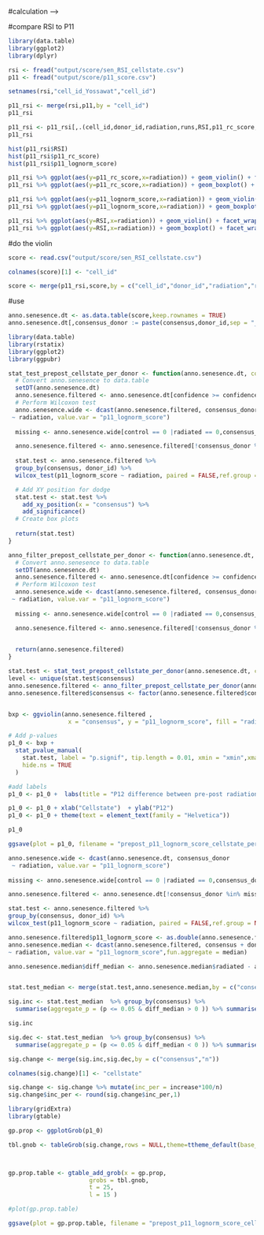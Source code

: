 #calculation -->
<!-- ```{r} -->
<!-- library(data.table) -->
<!-- library(Seurat) -->
<!-- ``` -->

<!-- ```{r} -->
<!-- gbm <- readRDS("output/seurat_gbm_qc") -->

<!-- p12 <- fread("data/pi12.csv") -->
<!-- p12 <- p12[,.(Genes,`Coefficients of Lasso-Cox Model`)] -->
<!-- setnames(p12,"Coefficients of Lasso-Cox Model","Coefficients_of_Lasso_Cox_Model") -->
<!-- p12[,Coefficients_of_Lasso_Cox_Model := as.numeric(Coefficients_of_Lasso_Cox_Model)] -->
<!-- p12 <- p12[!Coefficients_of_Lasso_Cox_Model == 0,] -->
<!-- ``` -->


<!-- ```{r} -->
<!-- ggVennDiagram::ggVennDiagram(x= list(post_processed = rownames(gbm), -->
<!--                                      p12 = p12$Genes)) -->
<!-- setdiff(p12$Genes,rownames(gbm)) -->

<!-- #so one gene is missing. I check and it was filtered from preprocessing process -->
<!-- ``` -->

<!-- ```{r} -->
<!-- common_gene <- intersect(p12$Genes,rownames(gbm)) -->
<!-- p11 <- p12[Genes %in% common_gene] -->
<!-- p12 -->
<!-- p11 -->
<!-- ``` -->
<!-- ```{r} -->
<!-- gc() -->
<!-- ``` -->

<!-- ```{r} -->
<!-- gbm <- NormalizeData(gbm) -->
<!-- ``` -->

<!-- ```{r} -->
<!-- #gbm[["RNA"]]$data -->
<!-- gem.lognorm.p11 <- (gbm[["RNA"]]$data)[rownames(gbm[["RNA"]]$data) %in% p11$Genes,] -->
<!-- dim(gem.lognorm.p11) -->
<!-- ``` -->

<!-- ```{r} -->
<!-- p11 <- p11[order(p11$Genes),] -->
<!-- gem.lognorm.p11 <- gem.lognorm.p11[p11$Genes,] -->

<!-- ``` -->


<!-- ```{r} -->
<!-- gem.lognorm.p11_score <- gem.lognorm.p11 * p11$Coefficients_of_Lasso_Cox_Model -->
<!-- gem.lognorm.p11_score <- colSums(gem.lognorm.p11_score) -->
<!-- ``` -->
<!-- ```{r} -->
<!-- gbm <- NormalizeData(gbm,normalization.method = "RC") -->
<!-- ``` -->
<!-- ```{r} -->
<!-- #gbm[["RNA"]]$data -->
<!-- gem.norm.p11 <- (gbm[["RNA"]]$data)[rownames(gbm[["RNA"]]$data) %in% p11$Genes,] -->
<!-- dim(gem.norm.p11) -->
<!-- ``` -->

<!-- ```{r} -->
<!-- p11 <- p11[order(p11$Genes),] -->
<!-- gem.norm.p11 <- gem.norm.p11[p11$Genes,] -->
<!-- p11$Genes == rownames(gem.norm.p11) -->


<!-- (p11$Coefficients_of_Lasso_Cox_Model) -->
<!-- ``` -->


<!-- ```{r} -->
<!-- gem.norm.p11_score <- gem.norm.p11 * p11$Coefficients_of_Lasso_Cox_Model -->
<!-- gem.norm.p11_score <- colSums(gem.norm.p11_score) -->
<!-- ``` -->

<!-- ```{r} -->
<!-- p11_score_df <- data.frame(cell_id = names(gem.p11_score), -->
<!--                            p11_rc_score = gem.norm.p11_score, -->
<!--                            p11_lognorm_score = gem.lognorm.p11_score) -->
<!-- fwrite(p11_score_df,"output/annotation/p11_score.csv",row.names = FALSE) -->
<!-- ``` -->

#compare RSI to P11
```r
library(data.table)
library(ggplot2)
library(dplyr)
```


```r
rsi <- fread("output/score/sen_RSI_cellstate.csv")
p11 <- fread("output/score/p11_score.csv")

```

```r
setnames(rsi,"cell_id_Yossawat","cell_id")
```

```r
p11_rsi <- merge(rsi,p11,by = "cell_id")
p11_rsi
```


```r
p11_rsi <- p11_rsi[,.(cell_id,donor_id,radiation,runs,RSI,p11_rc_score,p11_lognorm_score)]
p11_rsi
```


```r
hist(p11_rsi$RSI)
hist(p11_rsi$p11_rc_score)
hist(p11_rsi$p11_lognorm_score)
```
```r
p11_rsi %>% ggplot(aes(y=p11_rc_score,x=radiation)) + geom_violin() + facet_wrap(~donor_id)
p11_rsi %>% ggplot(aes(y=p11_rc_score,x=radiation)) + geom_boxplot() + facet_wrap(~donor_id)
```

```r

p11_rsi %>% ggplot(aes(y=p11_lognorm_score,x=radiation)) + geom_violin() + facet_wrap(~donor_id)
p11_rsi %>% ggplot(aes(y=p11_lognorm_score,x=radiation)) + geom_boxplot() + facet_wrap(~donor_id)
```
```r
p11_rsi %>% ggplot(aes(y=RSI,x=radiation)) + geom_violin() + facet_wrap(~donor_id)
p11_rsi %>% ggplot(aes(y=RSI,x=radiation)) + geom_boxplot() + facet_wrap(~donor_id)
```
#do the violin
```r
score <- read.csv("output/score/sen_RSI_cellstate.csv")

colnames(score)[1] <- "cell_id"

score <- merge(p11_rsi,score,by = c("cell_id","donor_id","radiation","runs","RSI"))
```



#use


```r
anno.senesence.dt <- as.data.table(score,keep.rownames = TRUE)
anno.senesence.dt[,consensus_donor := paste(consensus,donor_id,sep = "_")] 
```





```r
library(data.table)
library(rstatix)
library(ggplot2)
library(ggpubr)

stat_test_prepost_cellstate_per_donor <- function(anno.senesence.dt, confidence_threshold = 0, ref.group = NULL) {
  # Convert anno.senesence to data.table
  setDT(anno.senesence.dt)
  anno.senesence.filtered <- anno.senesence.dt[confidence >= confidence_threshold]
  # Perform Wilcoxon test
  anno.senesence.wide <- dcast(anno.senesence.filtered, consensus_donor
 ~ radiation, value.var = "p11_lognorm_score")
  
  missing <- anno.senesence.wide[control == 0 |radiated == 0,consensus_donor]

  anno.senesence.filtered <- anno.senesence.filtered[!consensus_donor %in% missing,]
  
  stat.test <- anno.senesence.filtered %>%
  group_by(consensus, donor_id) %>%
  wilcox_test(p11_lognorm_score ~ radiation, paired = FALSE,ref.group = ref.group)

  # Add XY position for dodge
  stat.test <- stat.test %>%
    add_xy_position(x = "consensus") %>%
    add_significance()  
  # Create box plots
  
  return(stat.test)
}

anno_filter_prepost_cellstate_per_donor <- function(anno.senesence.dt, confidence_threshold = 0, ref.group = NULL) {
  # Convert anno.senesence to data.table
  setDT(anno.senesence.dt)
  anno.senesence.filtered <- anno.senesence.dt[confidence >= confidence_threshold]
  # Perform Wilcoxon test
  anno.senesence.wide <- dcast(anno.senesence.filtered, consensus_donor
 ~ radiation, value.var = "p11_lognorm_score")
  
  missing <- anno.senesence.wide[control == 0 |radiated == 0,consensus_donor]

  anno.senesence.filtered <- anno.senesence.filtered[!consensus_donor %in% missing,]

  
  return(anno.senesence.filtered)
}

```
```r

stat.test <- stat_test_prepost_cellstate_per_donor(anno.senesence.dt, confidence_threshold = 0)
level <- unique(stat.test$consensus)
anno.senesence.filtered <- anno_filter_prepost_cellstate_per_donor(anno.senesence.dt, confidence_threshold = 0)
anno.senesence.filtered$consensus <- factor(anno.senesence.filtered$consensus,levels = level)


bxp <- ggviolin(anno.senesence.filtered , 
                 x = "consensus", y = "p11_lognorm_score", fill = "radiation", facet.by = "donor_id") 

# Add p-values
p1_0 <- bxp + 
  stat_pvalue_manual(
    stat.test, label = "p.signif", tip.length = 0.01, xmin = "xmin",xmax = "xmax",
    hide.ns = TRUE
  ) 

#add labels
p1_0 <- p1_0 +  labs(title = "P12 difference between pre-post radiation for each cellstate",subtitle = "per donor", caption = "Mann whitney u test (alpha error = 0.05) \n Not significant pairs are hidden.")

p1_0 <- p1_0 + xlab("Cellstate")  + ylab("P12")
p1_0 <- p1_0 + theme(text = element_text(family = "Helvetica"))
```

```r
p1_0
```


```r
ggsave(plot = p1_0, filename = "prepost_p11_lognorm_score_cellstate_perdonor.png",path = "figure/",width = 15,height = 15)
```

```r
anno.senesence.wide <- dcast(anno.senesence.dt, consensus_donor
 ~ radiation, value.var = "p11_lognorm_score")
  
missing <- anno.senesence.wide[control == 0 |radiated == 0,consensus_donor]

anno.senesence.filtered <- anno.senesence.dt[!consensus_donor %in% missing,]

stat.test <- anno.senesence.filtered %>%
group_by(consensus, donor_id) %>%
wilcox_test(p11_lognorm_score ~ radiation, paired = FALSE,ref.group = NULL)

anno.senesence.filtered$p11_lognorm_score <- as.double(anno.senesence.filtered$p11_lognorm_score)
anno.senesence.median <- dcast(anno.senesence.filtered, consensus + donor_id
~ radiation, value.var = "p11_lognorm_score",fun.aggregate = median)

anno.senesence.median$diff_median <- anno.senesence.median$radiated - anno.senesence.median$control


stat.test_median <- merge(stat.test,anno.senesence.median,by = c("consensus","donor_id"))
```


```r
sig.inc <- stat.test_median  %>% group_by(consensus) %>%
  summarise(aggregate_p = (p <= 0.05 & diff_median > 0 )) %>% summarise(increase = sum(aggregate_p), n = n())

sig.inc
```


```r
sig.dec <- stat.test_median  %>% group_by(consensus) %>%
  summarise(aggregate_p = (p <= 0.05 & diff_median < 0 )) %>% summarise(decrease = sum(aggregate_p), n = n())
```
```r
sig.change <- merge(sig.inc,sig.dec,by = c("consensus","n"))

colnames(sig.change)[1] <- "cellstate"

sig.change <- sig.change %>% mutate(inc_per = increase*100/n) 
sig.change$inc_per <- round(sig.change$inc_per,1)

```

```r
library(gridExtra)
library(gtable)
```

```r
gp.prop <- ggplotGrob(p1_0)
```

```r
tbl.gnob <- tableGrob(sig.change,rows = NULL,theme=ttheme_default(base_size = 20,padding = unit(c(1, 1), "mm")) )



gp.prop.table <- gtable_add_grob(x = gp.prop,
                       grobs = tbl.gnob,
                       t = 25, 
                       l = 15 )

#plot(gp.prop.table)
```

```r
ggsave(plot = gp.prop.table, filename = "prepost_p11_lognorm_score_cellstate_perdonor_withtable.png",path = "figure/",width =15,height = 15)
```


